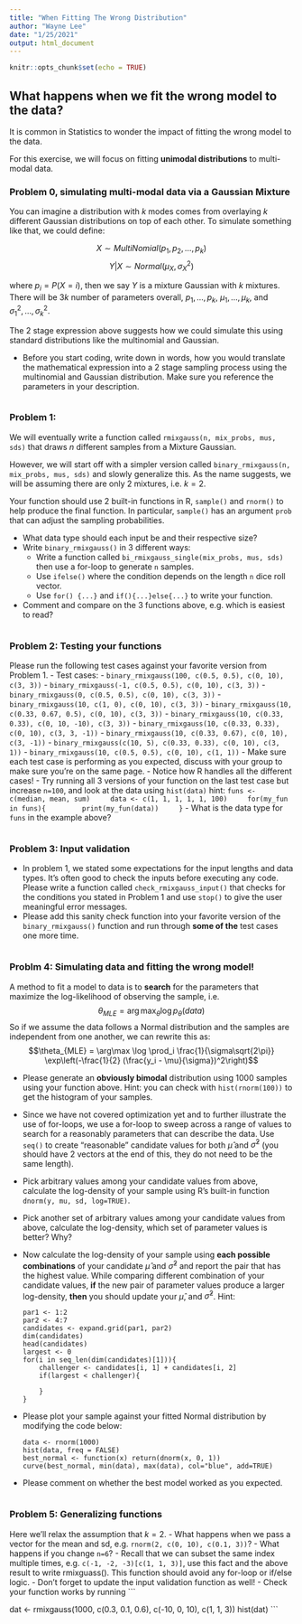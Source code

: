 ```yaml
---
title: "When Fitting The Wrong Distribution"
author: "Wayne Lee"
date: "1/25/2021"
output: html_document
---
```


```r
knitr::opts_chunk$set(echo = TRUE)
```

## What happens when we fit the wrong model to the data?
It is common in Statistics to wonder the impact of fitting the wrong model to the data.

For this exercise, we will focus on fitting **unimodal distributions** to multi-modal data.

### Problem 0, simulating multi-modal data via a Gaussian Mixture

You can imagine a distribution with $k$ modes comes from overlaying $k$ different Gaussian distributions on top of each other. To simulate something like that, we could define:

$$X \sim MultiNomial(p_1, p_2, \dots, p_k)$$
$$Y|X \sim Normal(\mu_{X}, \sigma^2_{X})$$

where $p_i = P(X=i)$, then we say $Y$ is a mixture Gaussian with $k$ mixtures. There will be $3k$ number of parameters overall, $p_1, \dots, p_k$, $\mu_1, \dots, \mu_k$, and $\sigma^2_1, \dots, \sigma^2_k$.

The 2 stage expression above suggests how we could simulate this using standard distributions like the multinomial and Gaussian.

- Before you start coding, write down in words, how you would translate the mathematical expression into a 2 stage sampling process using the multinomial and Gaussian distribution. Make sure you reference the parameters in your description.

```r


```

### Problem 1:

We will eventually write a function called `rmixgauss(n, mix_probs, mus, sds)` that draws $n$ different samples from a Mixture Gaussian.

However, we will start off with a simpler version called `binary_rmixgauss(n, mix_probs, mus, sds)` and slowly generalize this. As the name suggests, we will be assuming there are only 2 mixtures, i.e. $k = 2$.

Your function should use 2 built-in functions in R, `sample()` and `rnorm()` to help produce the final function. In particular, `sample()` has an argument `prob` that can adjust the sampling probabilities.

- What data type should each input be and their respective size?
- Write `binary_rmixgauss()` in 3 different ways:
  - Write a function called `bi_rmixgauss_single(mix_probs, mus, sds)` then use a for-loop to generate `n` samples.
  - Use `ifelse()` where the condition depends on the length `n` dice roll vector.
  - Use `for() {...}` and `if(){...}else{...}` to write your function.
- Comment and compare on the 3 functions above, e.g. which is easiest to read?

```r


```

### Problem 2: Testing your functions

Please run the following test cases against your favorite version from Problem 1.
  - Test cases:
    - `binary_rmixgauss(100, c(0.5, 0.5), c(0, 10), c(3, 3))`
    - `binary_rmixgauss(-1, c(0.5, 0.5), c(0, 10), c(3, 3))`
    - `binary_rmixgauss(0, c(0.5, 0.5), c(0, 10), c(3, 3))`
    - `binary_rmixgauss(10, c(1, 0), c(0, 10), c(3, 3))`
    - `binary_rmixgauss(10, c(0.33, 0.67, 0.5), c(0, 10), c(3, 3))`
    - `binary_rmixgauss(10, c(0.33, 0.33), c(0, 10, -10), c(3, 3))`
    - `binary_rmixgauss(10, c(0.33, 0.33), c(0, 10), c(3, 3, -1))`
    - `binary_rmixgauss(10, c(0.33, 0.67), c(0, 10), c(3, -1))`
    - `binary_rmixgauss(c(10, 5), c(0.33, 0.33), c(0, 10), c(3, 1))`
    - `binary_rmixgauss(10, c(0.5, 0.5), c(0, 10), c(1, 1))`
  - Make sure each test case is performing as you expected, discuss with your group to make sure you're on the same page.
    - Notice how R handles all the different cases!
  - Try running all 3 versions of your function on the last test case but increase `n=100`, and look at the data using `hist(data)`
    hint:
    ```
    funs <- c(median, mean, sum)
    data <- c(1, 1, 1, 1, 1, 100)
    for(my_fun in funs){
        print(my_fun(data))
    }
    ```
  - What is the data type for `funs` in the example above?
  
  
```r

```

### Problem 3: Input validation

- In problem 1, we stated some expectations for the input lengths and data types. It's often good to check the inputs before executing any code. Please write a function called `check_rmixgauss_input()` that checks for the conditions you stated in Problem 1 and use `stop()` to give the user meaningful error messages.
- Please add this sanity check function into your favorite version of the `binary_rmixgauss()` function and run through **some of the** test cases one more time.

```r
```


### Problm 4: Simulating data and fitting the wrong model!
A method to fit a model to data is to **search** for the parameters that maximize the log-likelihood of observing the sample, i.e.
  $$\theta_{MLE} = \arg\max_{\theta} \log p_{\theta}(data)$$
  So if we assume the data follows a Normal distribution and the samples are independent from one another, we can rewrite this as:
  $$\theta_{MLE} = \arg\max \log \prod_i \frac{1}{\sigma\sqrt{2\pi}} \exp\left(-\frac{1}{2} (\frac{y_i - \mu}{\sigma})^2\right)$$

- Please generate an **obviously bimodal** distribution using 1000 samples using your function above. Hint: you can check with `hist(rnorm(100))` to get the histogram of your samples.
- Since we have not covered optimization yet and to further illustrate the use of for-loops, we use a for-loop to sweep across a range of values to search for a reasonably parameters that can describe the data. Use `seq()` to create "reasonable" candidate values for both $\hat{\mu}$ and $\hat{\sigma}^2$ (you should have 2 vectors at the end of this, they do not need to be the same length).
- Pick arbitrary values among your candidate values from above, calculate the log-density of your sample using R's built-in function `dnorm(y, mu, sd, log=TRUE)`.
- Pick another set of arbitrary values among your candidate values from above, calculate the log-density, which set of parameter values is better? Why?
- Now calculate the log-density of your sample using **each possible combinations** of your candidate $\hat{\mu}$ and $\hat{\sigma}^2$ and report the pair that has the highest value. While comparing different combination of your candidate values, **if** the new pair of parameter values produce a larger log-density, **then** you should update your $\hat{\mu}$, and $\hat{\sigma}^2$. Hint:
  ```
  par1 <- 1:2
  par2 <- 4:7
  candidates <- expand.grid(par1, par2)
  dim(candidates)
  head(candidates)
  largest <- 0
  for(i in seq_len(dim(candidates)[1])){
      challenger <- candidates[i, 1] + candidates[i, 2]
      if(largest < challenger){
          
      }
  }
  ```  
- Please plot your sample against your fitted Normal distribution by modifying the code below:
  ```
  data <- rnorm(1000)
  hist(data, freq = FALSE)
  best_normal <- function(x) return(dnorm(x, 0, 1))
  curve(best_normal, min(data), max(data), col="blue", add=TRUE)
  ```
- Please comment on whether the best model worked as you expected.

```r

```


### Problem 5: Generalizing functions

Here we'll relax the assumption that $k=2$.
- What happens when we pass a vector for the mean and sd, e.g. `rnorm(2, c(0, 10), c(0.1, 3))`?
  - What happens if you change `n=6`?
- Recall that we can subset the same index multiple times, e.g. `c(-1, -2, -3)[c(1, 1, 3)]`, use this fact and the above result to write rmixguass(). This function should avoid any for-loop or if/else logic.
  - Don't forget to update the input validation function as well!
- Check your function works by running
  ```
  
  dat <- rmixgauss(1000,
                   c(0.3, 0.1, 0.6),
                   c(-10, 0, 10),
                   c(1, 1, 3))
  hist(dat)
  ```